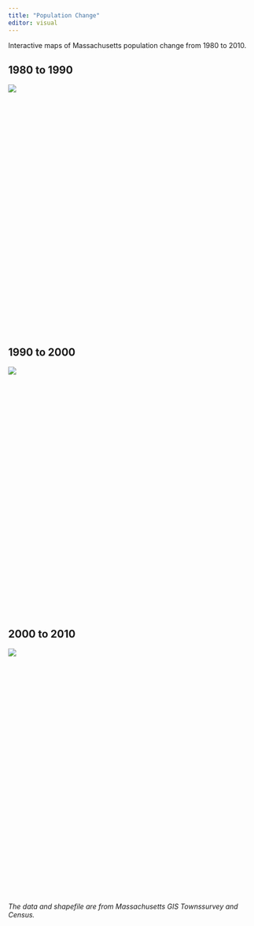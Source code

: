 ```yaml
---
title: "Population Change"
editor: visual
---
```


Interactive maps of Massachusetts population change from 1980 to 2010.

## 1980 to 1990

::: {style="min-height:501px"}
```{=html}
<script type="text/javascript" defer src="https://datawrapper.dwcdn.net/nkSC0/embed.js?v=1" charset="utf-8"></script>
```
<noscript><img src="https://datawrapper.dwcdn.net/nkSC0/full.png"/></noscript>
:::

## 1990 to 2000

::: {style="min-height:500px"}
```{=html}
<script type="text/javascript" defer src="https://datawrapper.dwcdn.net/qmW6O/embed.js?v=1" charset="utf-8"></script>
```
<noscript><img src="https://datawrapper.dwcdn.net/qmW6O/full.png"/></noscript>
:::

## 2000 to 2010

::: {style="min-height:501px"}
```{=html}
<script type="text/javascript" defer src="https://datawrapper.dwcdn.net/W1XlQ/embed.js?v=1" charset="utf-8"></script>
```
<noscript><img src="https://datawrapper.dwcdn.net/W1XlQ/full.png"/></noscript>
:::

*The data and shapefile are from Massachusetts GIS Townssurvey and Census.*
